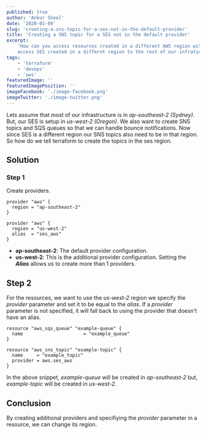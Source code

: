 ```yaml
---
published: true
author: 'Ankur Sheel'
date: '2020-01-09'
slug: 'creating-a-sns-topic-for-a-ses-not-in-the-default-provider'
title: 'Creating a SNS topic for a SES not in the default provider'
excerpt:
    'How can you access resources created in a different AWS region with terraform? I ran into this when trying to
    access SES created in a differnt region to the rest of our infratsucture.'
tags:
    - 'terraform'
    - 'devops'
    - 'aws'
featuredImage: ''
featuredImagePosition: ''
imageFacebook: './image-facebook.png'
imageTwitter: './image-twitter.png'
---
```


Lets assume that most of our infrastructure is in _ap-southeast-2 (Sydney)_. But, our SES is setup in _us-west-2
(Oregon)_. We also want to create SNS topics and SQS queues so that we can handle bounce notifications. Now since SES is
a different region our SNS topics also need to be in that region. So how do we tell terraform to create the topics in
the ses region.

## Solution

### Step 1

Create providers.

```hcl{7}
provider "aws" {
  region = "ap-southeast-2"
}

provider "aws" {
  region = "us-west-2"
  alias  = "ses_aws"
}
```

-   **ap-southeast-2**: The default provider configuration.
-   **us-west-2**: This is the additional provider configuration. Setting the **_Alias_** allows us to create more than
    1 providers.

## Step 2

For the resources, we want to use the _us-west-2_ region we specify the _provider_ parameter and set it to be equal to
the _alias_. If a _provider_ parameter is not specified, it will fall back to using the provider that doesn't have an
alias.

```hcl{7,14}
resource "aws_sqs_queue" "example-queue" {
  name                      = "example_queue"
}

resource "aws_sns_topic" "example-topic" {
  name     = "example_topic"
  provider = aws.ses_aws
}
```

In the above snippet, _example-queue_ will be created in _ap-southeast-2_ but, _example-topic_ will be created in
_us-west-2_.

## Conclusion

By creating additional providers and specifiying the _provider_ parameter in a resource, we can change its region.

